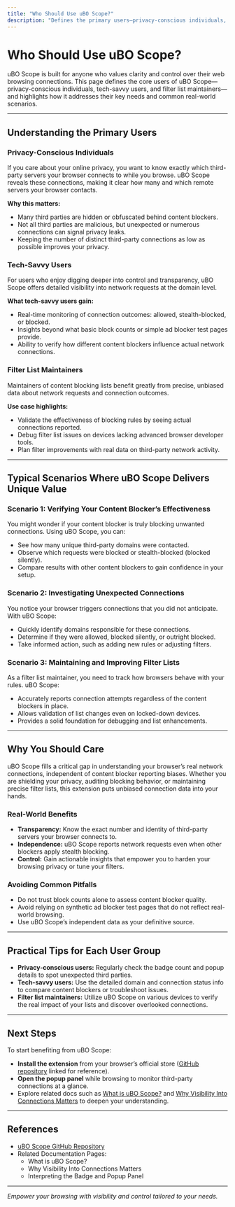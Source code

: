 ```yaml
---
title: "Who Should Use uBO Scope?"
description: "Defines the primary users—privacy-conscious individuals, tech-savvy users, and filter list maintainers—and describes their key needs and typical scenarios where uBO Scope delivers unique value."
---
```


# Who Should Use uBO Scope?

uBO Scope is built for anyone who values clarity and control over their web browsing connections. This page defines the core users of uBO Scope—privacy-conscious individuals, tech-savvy users, and filter list maintainers—and highlights how it addresses their key needs and common real-world scenarios.

---

## Understanding the Primary Users

### Privacy-Conscious Individuals

If you care about your online privacy, you want to know exactly which third-party servers your browser connects to while you browse. uBO Scope reveals these connections, making it clear how many and which remote servers your browser contacts.

**Why this matters:**
- Many third parties are hidden or obfuscated behind content blockers.
- Not all third parties are malicious, but unexpected or numerous connections can signal privacy leaks.
- Keeping the number of distinct third-party connections as low as possible improves your privacy.

### Tech-Savvy Users

For users who enjoy digging deeper into control and transparency, uBO Scope offers detailed visibility into network requests at the domain level.

**What tech-savvy users gain:**
- Real-time monitoring of connection outcomes: allowed, stealth-blocked, or blocked.
- Insights beyond what basic block counts or simple ad blocker test pages provide.
- Ability to verify how different content blockers influence actual network connections.

### Filter List Maintainers

Maintainers of content blocking lists benefit greatly from precise, unbiased data about network requests and connection outcomes.

**Use case highlights:**
- Validate the effectiveness of blocking rules by seeing actual connections reported.
- Debug filter list issues on devices lacking advanced browser developer tools.
- Plan filter improvements with real data on third-party network activity.

---

## Typical Scenarios Where uBO Scope Delivers Unique Value

### Scenario 1: Verifying Your Content Blocker’s Effectiveness

You might wonder if your content blocker is truly blocking unwanted connections. Using uBO Scope, you can:
- See how many unique third-party domains were contacted.
- Observe which requests were blocked or stealth-blocked (blocked silently).
- Compare results with other content blockers to gain confidence in your setup.

### Scenario 2: Investigating Unexpected Connections

You notice your browser triggers connections that you did not anticipate. With uBO Scope:
- Quickly identify domains responsible for these connections.
- Determine if they were allowed, blocked silently, or outright blocked.
- Take informed action, such as adding new rules or adjusting filters.

### Scenario 3: Maintaining and Improving Filter Lists

As a filter list maintainer, you need to track how browsers behave with your rules. uBO Scope:
- Accurately reports connection attempts regardless of the content blockers in place.
- Allows validation of list changes even on locked-down devices.
- Provides a solid foundation for debugging and list enhancements.

---

## Why You Should Care

uBO Scope fills a critical gap in understanding your browser’s real network connections, independent of content blocker reporting biases. Whether you are shielding your privacy, auditing blocking behavior, or maintaining precise filter lists, this extension puts unbiased connection data into your hands.

### Real-World Benefits

- **Transparency:** Know the exact number and identity of third-party servers your browser connects to.
- **Independence:** uBO Scope reports network requests even when other blockers apply stealth blocking.
- **Control:** Gain actionable insights that empower you to harden your browsing privacy or tune your filters.

### Avoiding Common Pitfalls

- Do not trust block counts alone to assess content blocker quality.
- Avoid relying on synthetic ad blocker test pages that do not reflect real-world browsing.
- Use uBO Scope’s independent data as your definitive source.

---

## Practical Tips for Each User Group

- **Privacy-conscious users:** Regularly check the badge count and popup details to spot unexpected third parties.
- **Tech-savvy users:** Use the detailed domain and connection status info to compare content blockers or troubleshoot issues.
- **Filter list maintainers:** Utilize uBO Scope on various devices to verify the real impact of your lists and discover overlooked connections.

---

## Next Steps

To start benefiting from uBO Scope:
- **Install the extension** from your browser’s official store ([GitHub repository](https://github.com/gorhill/uBO-Scope) linked for reference).
- **Open the popup panel** while browsing to monitor third-party connections at a glance.
- Explore related docs such as [What is uBO Scope?](https://your-docs-url/overview/intro-value-prop/what-is-ubo-scope) and [Why Visibility Into Connections Matters](https://your-docs-url/overview/intro-value-prop/why-it-matters) to deepen your understanding.

---

## References

- [uBO Scope GitHub Repository](https://github.com/gorhill/uBO-Scope)
- Related Documentation Pages:
  - What is uBO Scope?
  - Why Visibility Into Connections Matters
  - Interpreting the Badge and Popup Panel


---

*Empower your browsing with visibility and control tailored to your needs.*